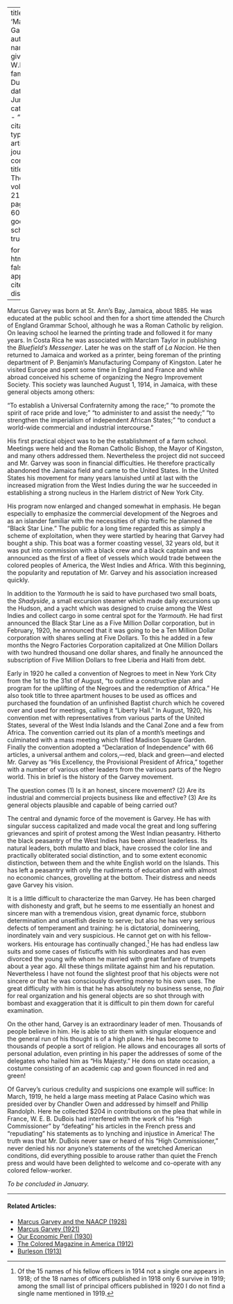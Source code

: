 
---
title: 'Marcus Garvey'
author:
  - name:
      given: W.E.B.
      family: Du Bois
date: Jun. 1920
categories: 
  - ""
citation: 
  type: article-journal
  container-title: The Crisis
  volume: 21
  issue: 2
  page: 58-60
google-scholar: true

format:
  html:
    toc: false
    appendix-cite-as: display
---



Marcus Garvey was born at St. Ann's Bay, Jamaica, about 1885. He was educated at the public school and then for a short time attended the Church of England Grammar School, although he was a Roman Catholic by religion. On leaving school he learned the printing trade and followed it for many years. In Costa Rica  he was associated with Marclam Taylor in publishing the *Bluefield's Messenger*. Later 
he was on the staff of *La Nacion*. He then returned to Jamaica and worked as a printer, being foreman of the printing department of P. Benjamin's Manufacturing Company of Kingston. Later he visited Europe and spent some time in England and France and while abroad conceived his scheme of organizing the Negro Improvement Society. This society was launched August 1, 1914, in Jamaica, with these general objects among others: 

"To establish a Universal Confraternity among the race;" "to promote the spirit of race pride and love;" "to administer to and assist the needy;" "to strengthen the imperialism of independent African States;" "to conduct a world-wide commercial and industrial intercourse." 

His first practical object was to be the establishment of a farm school. Meetings were held and the Roman Catholic Bishop, the Mayor of Kingston, and many others addressed them. Nevertheless the project did not succeed and Mr. Garvey was soon in financial difficulties. He therefore practically abandoned the Jamaica field and came to the United States. In the United States his movement for many years lanuished until at last with the increased migration from the West Indies during the war he succeeded in establishing a strong nucleus in the Harlem district of New York City. 

His program now enlarged and changed somewhat in emphasis. He began especially to emphasize the commercial development of the Negroes and as an islander familiar with the necessities of ship traffic he planned the "Black Star Line." The public for a long time regarded this as simply a scheme of exploitation, when they were startled by hearing that Garvey had bought a ship. This boat was a former coasting vessel, 32 years old, but it was put into commission with a black crew and a black captain and was announced as the first of a fleet of vessels which would trade between the colored peoples of America, the West Indies and Africa. With this beginning, the popularity and reputation of Mr. Garvey and his association increased quickly. 

In addition to the *Yarmouth* he is said to have purchased two small boats, the *Shadyside*, a small excursion steamer which made daily excursions up the Hudson, and a yacht which was designed to cruise among the West Indies and collect cargo in some central spot for the *Yarmouth*. He had first announced the Black Star Line as a Five Million Dollar corporation, but in February, 1920, he announced that it was going to be a Ten Million Dollar corporation with shares selling at Five Dollars. To this he added in a few months the Negro Factories Corporation capitalized at One Million Dollars with two hundred thousand one dollar 
shares, and finally he announced the subscription of Five Million Dollars to free Liberia and Haiti from debt. 

Early in 1920 he called a convention of Negroes to meet in New York City from the 1st to the 31st of August, "to outline a constructive plan and program for the uplifting of the Negroes and the redemption of Africa." He also took title to three apartment houses to be used as offices and purchased the foundation of an unfinished Baptist church which he covered over and used for meetings, calling it "Liberty Hall." In August, 1920, his convention met with representatives from various parts of the United States, several of the West India Islands and the Canal Zone and a few from Africa. The convention carried out its plan of a month's meetings and culminated with a mass meeting which filled Madison Square Garden. Finally the convention adopted a "Declaration of Independence" with 66 articles, a universal anthem and colors,---red, black and green—and elected Mr. Garvey as "His Excellency, the Provisional President of Africa," together with a number of various other leaders from the various parts of the Negro world. This in brief is the history of the Garvey movement. 

The question comes (1) Is it an honest, sincere movement? (2) Are its industrial and commercial projects business like and effective? (3) Are its general objects plausible and capable of being carried out? 

The central and dynamic force of the movement is Garvey. He has with singular success capitalized and made vocal the great and long suffering grievances and spirit of protest among the West Indian peasantry. Hitherto the black peasantry of the West Indies has been almost leaderless. Its natural leaders, both mulatto and black, have crossed the color line and practically obliterated social distinction, and to some extent economic distinction, between them and the white English world on the Islands. This has left a peasantry with only the rudiments of education and with almost no economic chances, grovelling at the bottom. Their distress and needs gave Garvey his vision. 

It is a little difficult to characterize the man Garvey. He has been charged with dishonesty and graft, but he seems to me essentially an honest and sincere man with a tremendous vision, great dynamic force, stubborn determination and unselfish desire to serve; but also he has very serious defects of temperament and training: he is dictatorial, domineering, inordinately vain and very suspicious. He cannot get on with his fellow-workers. His entourage has continually changed.[^fn1] He has had endless law suits and some cases of fisticuffs with his subordinates and has even divorced the young wife whom he married with great fanfare of trumpets about a year ago. All these things militate against him and his reputation. Nevertheless I have not found the slightest proof that his objects were not sincere or that he was consciously diverting money to his own uses. The great difficulty with him is that he has absolutely no business sense, no *flair* for real organization and his general objects are so shot through with bombast and exaggeration that it is difficult to pin them down for careful examination. 

On the other hand, Garvey is an extraordinary leader of men. Thousands of people believe in him. He is able to stir them with singular eloquence and the general run of his thought is of a high plane. He has become to thousands of people a sort of religion. He allows and encourages all sorts of personal adulation, even printing in his paper the addresses of some of the delegates who hailed him as "His Majesty." He dons on state occasion, a costume consisting of an academic cap and gown flounced in red and green! 

Of Garvey's curious credulity and suspicions one example will suffice: In March, 1919, he held a large mass meeting at Palace Casino which was presided over by Chandler Owen and addressed by himself and Phillip Randolph. Here he collected $204 in contributions on the plea that while in France, W. E. B. DuBois had interfered with the work of his "High Commissioner" by "defeating" his articles in the French press and "repudiating" his statements as to lynching and injustice in America! The truth was that Mr. DuBois never saw or heard of his "High Commissioner," never denied his nor anyone's statements of the wretched American conditions, did everything possible to arouse rather than quiet the French press and would have been delighted to welcome and co-operate with any colored fellow-worker. 

*To be concluded in January.*

[^fn1]: Of the 15 names of his fellow officers in 1914 not a single one appears in 1918; of the 18 names of officers published in 1918 only 6 survive in 1919; among the small list of principal officers published in 1920 I do not find a single name mentioned in 1919. 

<!-- Similar articles start here -->

<hr>
#### Related Articles:

* [Marcus Garvey and the NAACP (1928)](/Volumes/35/02/marcus_garvey.html)
* [Marcus Garvey (1921)](/Volumes/21/03/marcus_garvey.html)
* [Our Economic Peril (1930)](/Volumes/37/03/our_economic_peril.html)
* [The Colored Magazine in America (1912)](/Volumes/05/01/colored-magazine.html)
* [Burleson (1913)](/Volumes/06/04/burleson.html)

<!-- Similar articles end here -->